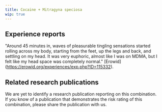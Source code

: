 ---
title: Cocaine + Mitragyna speciosa
wip: true
---

## Experience reports

"Around 45 minutes in, waves of pleasurable tingling sensations started rolling across my body, starting from the feet, up the legs and back, and settling on my head. It was very euphoric, almost like I was on MDMA, but I felt like my head space was completely normal." [Erowid] (https://erowid.org/experiences/exp.php?ID=115332).

## Related research publications

We are yet to identify a research publication reporting on this combination. If you know of a publication that demonstrates the risk rating of this combination, please share the publication with us.



